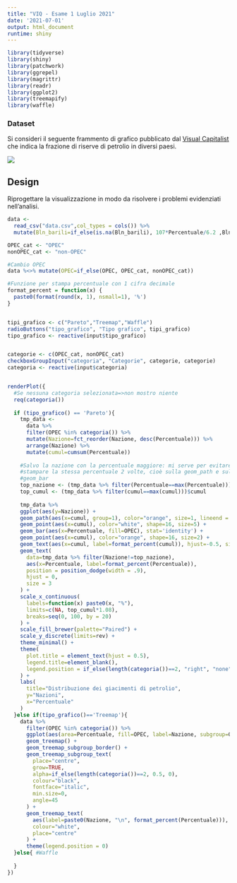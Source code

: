 ```yaml
---
title: "VIQ - Esame 1 Luglio 2021"
date: '2021-07-01'
output: html_document
runtime: shiny
---
```


```r
library(tidyverse)
library(shiny)
library(patchwork)
library(ggrepel)
library(magrittr)
library(readr)
library(ggplot2)
library(treemapify)
library(waffle)

```

### Dataset

Si consideri il seguente frammento di grafico pubblicato dal [Visual Capitalist](https://www.visualcapitalist.com/ranking-the-countries-with-the-largest-proven-global-oil-reserves-in-the-world/) che indica la frazione di riserve di petrolio in diversi paesi.

![](Share_of_Global_Oil_Reserves_Black02.jpg)

## Design

Riprogettare la visualizzazione in modo da risolvere i problemi evidenziati nell'analisi.


```r
data <-
  read_csv("data.csv",col_types = cols()) %>%
  mutate(Bln_barili=if_else(is.na(Bln_barili), 107*Percentuale/6.2 ,Bln_barili))

OPEC_cat <- "OPEC"
nonOPEC_cat <- "non-OPEC"

#Cambio OPEC
data %<>% mutate(OPEC=if_else(OPEC, OPEC_cat, nonOPEC_cat))

#Funzione per stampa percentuale con 1 cifra decimale
format_percent = function(x) {
  paste0(format(round(x, 1), nsmall=1), '%')
}


tipi_grafico <- c("Pareto","Treemap","Waffle")
radioButtons("tipo_grafico", "Tipo grafico", tipi_grafico)
tipo_grafico <- reactive(input$tipo_grafico)


categorie <- c(OPEC_cat, nonOPEC_cat)
checkboxGroupInput("categoria", "Categorie", categorie, categorie)
categoria <- reactive(input$categoria)


renderPlot({
  #Se nessuna categoria selezionata=>non mostro niente
  req(categoria())
  
  if (tipo_grafico() == 'Pareto'){
    tmp_data <- 
      data %>%
      filter(OPEC %in% categoria()) %>%
      mutate(Nazione=fct_reorder(Nazione, desc(Percentuale))) %>%
      arrange(Nazione) %>%
      mutate(cumul=cumsum(Percentuale))
    
    #Salvo la nazione con la percentuale maggiore: mi serve per evitare di
    #stampare la stessa percentuale 2 volte, cioè sulla geom_path e sulla
    #geom_bar
    top_nazione <- (tmp_data %>% filter(Percentuale==max(Percentuale)))$Nazione
    top_cumul <- (tmp_data %>% filter(cumul==max(cumul)))$cumul
    
    tmp_data %>%
    ggplot(aes(y=Nazione)) +
    geom_path(aes(x=cumul, group=1), color="orange", size=1, lineend = "round") +
    geom_point(aes(x=cumul), color="white", shape=16, size=5) +
    geom_bar(aes(x=Percentuale, fill=OPEC), stat='identity') +
    geom_point(aes(x=cumul), color="orange", shape=16, size=2) +
    geom_text(aes(x=cumul, label=format_percent(cumul)), hjust=-0.5, size = 3) +
    geom_text(
      data=tmp_data %>% filter(Nazione!=top_nazione),
      aes(x=Percentuale, label=format_percent(Percentuale)),
      position = position_dodge(width = .9),
      hjust = 0,
      size = 3
    ) + 
    scale_x_continuous(
      labels=function(x) paste0(x, "%"),
      limits=c(NA, top_cumul*1.08),
      breaks=seq(0, 100, by = 20)
    ) +
    scale_fill_brewer(palette="Paired") +
    scale_y_discrete(limits=rev) +
    theme_minimal() +
    theme(
      plot.title = element_text(hjust = 0.5),
      legend.title=element_blank(),
      legend.position = if_else(length(categoria())==2, "right", "none")
    ) +
    labs(
      title="Distribuzione dei giacimenti di petrolio",
      y="Nazioni",
      x="Percentuale"
    )
  }else if(tipo_grafico()=='Treemap'){
    data %>%
      filter(OPEC %in% categoria()) %>%
      ggplot(aes(area=Percentuale, fill=OPEC, label=Nazione, subgroup=OPEC)) +
      geom_treemap() +
      geom_treemap_subgroup_border() +
      geom_treemap_subgroup_text(
        place="centre",
        grow=TRUE,
        alpha=if_else(length(categoria())==2, 0.5, 0),
        colour="black",
        fontface="italic",
        min.size=0,
        angle=45
      ) +
      geom_treemap_text(
        aes(label=paste0(Nazione, "\n", format_percent(Percentuale))),
        colour="white",
        place="centre"
      ) +
      theme(legend.position = 0)
  }else{ #Waffle
    
  }
})

```
